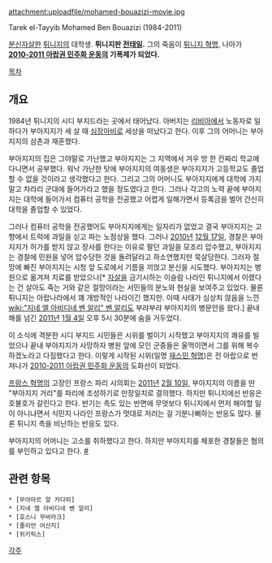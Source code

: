 attachment:uploadfile/mohamed-bouazizi-movie.jpg

Tarek el-Tayyib Mohamed Ben Bouazizi (1984-2011)

[[분신]][[자살]]한 [[튀니지]]의 대학생. '''튀니지판 [[전태일]].''' 그의 죽음이 [[튀니지 혁명]], 나아가 '''[[2010-2011 아랍권 민주화 운동]]의 기폭제가 되었다.'''

[[목차]]
== 개요 ==
{{{#!html
<iframe width="640" height="360" src="//www.youtube.com/embed/IaRdvCazpjM" frameborder="0" allowfullscreen></iframe>}}}

1984년 튀니지의 시디 부지드라는 곳에서 태어났다. 아버지는 [[리비아]]에서 노동자로 일하다가 부아지지가 세 살 때 [[심장마비]]로 세상을 떠났다고 한다. 이후 그의 어머니는 부아지지의 삼촌과 재혼했다.

부아지지의 집은 그야말로 가난했고 부아지지는 그 지역에서 겨우 방 한 칸짜리 학교에 다니면서 공부했다. 워낙 가난한 탓에 부아지지의 여동생은 부아지지가 고등학교도 졸업할 수 없을 것이라고 생각했다고 한다. 그리고 그의 어머니도 부아지지에게 대학에 가지 말고 차라리 군대에 들어가라고 했을 정도였다고 한다. 그러나 각고의 노력 끝에 부아지지는 대학에 들어가서 컴퓨터 공학을 전공했고 어렵게 일해가면서 등록금을 벌어 간신히 대학을 졸업할 수 있었다.

그러나 컴퓨터 공학을 전공했어도 부아지지에게는 일자리가 없었고 결국 부아지지는 고향에서 트럭에 과일을 싣고 파는 노점상을 했다. 그러나 [[2010년]] [[12월 17일]], 경찰은 부아지지가 허가를 받지 않고 장사를 한다는 이유로 팔던 과일을 모조리 압수했고, 부아지지는 경찰에 민원을 넣어 압수당한 것을 돌려달라고 하소연했지만 묵살당한다. 그러자 절망에 빠진 부아지지는 시청 앞 도로에서 기름을 끼얹고 분신을 시도했다. 부아지지는 병원으로 옮겨져 치료를 받았으나[* [[자살]]을 금기시하는 이슬람 나라인 튀니지에서 이랬다는 건 살아도 죽는 거와 같은 절망이라는 서민들의 분노와 현실을 보여주고 있었다. 물론 튀니지는 아랍나라에서 꽤 개방적인 나라이긴 했지만. 이때 사태가 심상치 않음을 느낀 [[wiki:"지네 엘 아비디네 벤 알리" 벤 알리]]도 부랴부랴 부아지지의 병문안을 왔다.] 끝내 해를 넘긴 [[2011년]] [[1월 4일]] 오후 5시 30분에 숨을 거두었다.

이 소식에 격분한 시디 부지드 시민들은 시위를 벌이기 시작했고 부아지지의 쾌유를 빌었으나 끝내 부아지지가 사망하자 병원 앞에 모인 군중들은 울먹이면서 그를 위해 복수하겠노라고 다짐했다고 한다. 이렇게 시작된 시위(일명 [[재스민 혁명]])은 전 아랍으로 번져나가 [[2010-2011 아랍권 민주화 운동]]의 도화선이 되었다.

[[프랑스 혁명]]의 고장인 프랑스 파리 시의회는 [[2011년]] [[2월 10일]], 부아지지의 이름을 딴 "부아지지 거리"를 파리에 조성하기로 만장일치로 결의했다. 하지만 튀니지에선 반응은 호불호가 갈린다고 한다. 반기는 측도 있는 반면에 무엇보다 튀니지에서 먼저 해야할 일이 아니냐면서 식민지 나라인 프랑스가 멋대로 저러는 걸 기분나뻐하는 반응도 많다. 물론 튀니지 측을 비난하는 반응도 있다.

부아지지의 어머니는 고소를 취하했다고 한다. 하지만 부아지지를 체포한 경찰들은 혐의를 부인하고 있다고 한다. [http://www.hani.co.kr/arti/international/arabafrica/474058.html #]

== 관련 항목 ==
 * [무아마르 알 카다피]
 * [지네 엘 아비디네 벤 알리]
 * [호스니 무바라크]
 * [줄리언 어산지]
 * [위키릭스]

[[각주]]
